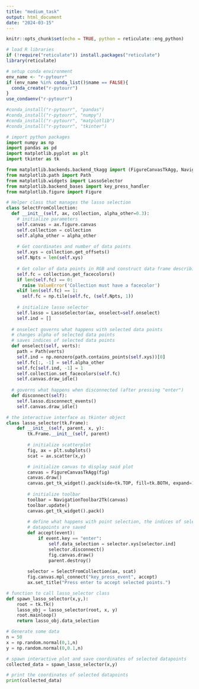 ```yaml
---
title: "medium_task"
output: html_document
date: "2024-03-15"
---
```


```r
knitr::opts_chunk$set(echo = TRUE, python = reticulate::eng_python)
```

```r
# load R libraries
if (!require("reticulate")) install.packages("reticulate")
library(reticulate)
```

```r
# setup conda environment
env_name <- "r-pytourr"
if (env_name %in% conda_list()$name == FALSE){
  conda_create("r-pytourr")
}
use_condaenv("r-pytourr")

#conda_install("r-pytourr", "pandas")
#conda_install("r-pytourr", "numpy")
#conda_install("r-pytourr", "matplotlib")
#conda_install("r-pytourr", "tkinter")
```

```python
# import python packages
import numpy as np
import pandas as pd
import matplotlib.pyplot as plt
import tkinter as tk

from matplotlib.backends.backend_tkagg import (FigureCanvasTkAgg, NavigationToolbar2Tk)
from matplotlib.path import Path
from matplotlib.widgets import LassoSelector
from matplotlib.backend_bases import key_press_handler
from matplotlib.figure import Figure
```


```python
# Helper class that manages the lasso selection
class SelectFromCollection:
  def __init__(self, ax, collection, alpha_other=0.3):
    # initialize parameters
    self.canvas = ax.figure.canvas
    self.collection = collection
    self.alpha_other = alpha_other
    
    # Get coordinates and number of data points
    self.xys = collection.get_offsets()
    self.Npts = len(self.xys)
    
    # Get color of data points in RGB and construct data frame describing coloration
    self.fc = collection.get_facecolors()
    if len(self.fc) == 0:
      raise ValueError('Collection must have a facecolor')
    elif len(self.fc) == 1:
      self.fc = np.tile(self.fc, (self.Npts, 1))
    
    # initialize lasso selector
    self.lasso = LassoSelector(ax, onselect=self.onselect)
    self.ind = []
  
  # onselect governs what happens with selected data points
  # changes alpha of selected data points
  # saves indices of selected data points
  def onselect(self, verts):
    path = Path(verts)
    self.ind = np.nonzero(path.contains_points(self.xys))[0]
    self.fc[:, -1] = self.alpha_other
    self.fc[self.ind, -1] = 1
    self.collection.set_facecolors(self.fc)
    self.canvas.draw_idle()
    
  # governs what happens when disconnected (after pressing "enter")
  def disconnect(self):
    self.lasso.disconnect_events()
    self.canvas.draw_idle()

# the interactive interface as tkinter object
class lasso_selector(tk.Frame):
    def __init__(self, parent, x, y):
        tk.Frame.__init__(self, parent)
        
        # initialize scatterplot
        fig, ax = plt.subplots()
        scat = ax.scatter(x,y)

        # initialize canvas to display said plot
        canvas = FigureCanvasTkAgg(fig)
        canvas.draw()
        canvas.get_tk_widget().pack(side=tk.TOP, fill=tk.BOTH, expand=1)
        
        # initialize toolbar
        toolbar = NavigationToolbar2Tk(canvas)
        toolbar.update()
        canvas.get_tk_widget().pack()
        
        # define what happens with point selection, the indices of selected
        # datapoints are saved 
        def accept(event):
            if event.key == "enter":
                self.data_selection = selector.xys[selector.ind]
                selector.disconnect()
                fig.canvas.draw()
                parent.destroy()
                
        selector = SelectFromCollection(ax, scat)
        fig.canvas.mpl_connect("key_press_event", accept)
        ax.set_title("Press enter to accept selected points.")

# function to call lasso_selector class
def spawn_lasso_selector(x,y,):
    root = tk.Tk()
    lasso_obj = lasso_selector(root, x, y)
    root.mainloop()
    return lasso_obj.data_selection

# Generate some data
n = 50
x = np.random.normal(0,1,n)
y = np.random.normal(0,0.1,n)

# spawn interactive plot and save coordinates of selected datapoints
collected_data = spawn_lasso_selector(x,y)

# print the coordinates of selected datapoints
print(collected_data)
```